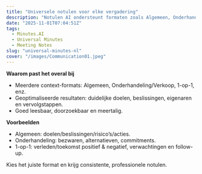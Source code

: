 ```yaml
---
title: "Universele notulen voor elke vergadering"
description: "Notulen AI ondersteunt formaten zoals Algemeen, Onderhandeling/Verkoop en 1-op-1, met geoptimaliseerde output."
date: "2025-11-01T07:04:51Z"
tags:
  - Minutes.AI
  - Universal Minutes
  - Meeting Notes
slug: "universal-minutes-nl"
cover: "/images/Communication01.jpeg"
---
```


**Waarom past het overal bij**
- Meerdere context-formats: Algemeen, Onderhandeling/Verkoop, 1-op-1, enz.
- Geoptimaliseerde resultaten: duidelijke doelen, beslissingen, eigenaren en vervolgstappen.
- Goed leesbaar, doorzoekbaar en meertalig.

**Voorbeelden**
- Algemeen: doelen/beslissingen/risico’s/acties.
- Onderhandeling: bezwaren, alternatieven, commitments.
- 1-op-1: verleden/toekomst positief & negatief, verwachtingen en follow-up.

Kies het juiste format en krijg consistente, professionele notulen.
